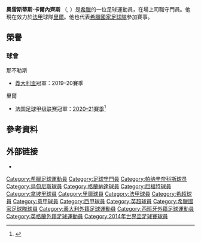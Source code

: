 {{expand|time=2014-06-17T08:02:25+00:00}}
{{noteTA
|G1=uefa
|G2=Football
|G3=EPL
|G4=laliga
|1=zh-hans:卡尔内齐斯;zh-hk:卡里捷斯;zh-tw:卡爾內齊斯;
}}
{{Infobox football biography
| name            = 奧雷斯蒂斯·卡爾內齊斯<br>Orestis Karnezis
| fullname        = Orestis-Spyridon Karnezis<ref>{{cite news
| title = 2014 FIFA World Cup Brazil: List of Players
| url = http://www.fifadata.com/document/fwc/2014/pdf/fwc_2014_squadlists.pdf
| publisher = FIFA
| format = PDF
| page = 18
| date = 11 June 2014
| accessdate = 11 June 2014
| archive-date = 2017-08-06
| archive-url = https://web.archive.org/web/20170806141058/http://www.fifadata.com/document/FWC/2014/pdf/FWC_2014_SquadLists.pdf
| dead-url = no
}}</ref>
| image           = 20130814 AT-GR Orestis Karnezis 2402.jpg
| image_size      = 250
| caption         = 卡爾內齊斯在2013年為[[希臘國家足球隊|希臘隊]]上場時照片
| birth_date      = {{Birth date and age|df=yes|1985|7|11}}
| birth_place     = {{GRE}}[[雅典|雅典]]
| height          = {{height|m=1.89|precision=0}}
| position        = [[守門員_(足球)|守門員]]
| currentclub     = [[里爾奧林匹克體育會|里爾]]
| clubnumber      = 
| youthyears1     = 2003–2005
| youthclubs1     = [[OFI克雷迪足球會|OFI克雷迪]]
| years1          = 2005–2007
| years2          = 2007–2013
| years3          = 2013–2018
| years4          = 2013–2014
| clubs1          = [[OFI克雷迪足球會|OFI克雷迪]]
| clubs2          = [[帕纳辛奈科斯足球俱乐部|帕纳辛奈科斯]]
| clubs3          = [[烏迪內斯足球俱樂部|烏迪內斯]]
| clubs4          = → [[格拉納達足球俱樂部|格拉納達]]
| caps1           = 10
| caps2           = 54
| caps3           = 108
| caps4           = 6
| goals1          = 0
| goals2          = 0
| goals3          = 0
| goals4          = 0
| years5          = 2017–2018
| clubs5          = → [[沃特福德足球俱乐部|沃特福德]]
| caps5           = 15
| goals5          = 0
| years6          = 2018–2020
| clubs6          = [[拿坡里足球會|拿坡里]]
| caps6           = 9
| goals6          = 0
| years7          = 2020–
| clubs7          = [[里爾奧林匹克體育會|里爾]]
| caps7           = 0
| goals7          = 0
| nationalyears1  = 2004–2005
| nationalteam1   = [[希臘21歲以下國家足球隊|希臘 U21]] 
| nationalcaps1   = 3
| nationalgoals1  = 0
| nationalyears2  = 2012–
| nationalteam2   = [[希臘國家足球隊|希臘]]
| nationalcaps2   = 49
| nationalgoals2  = 0
| pcupdate        = 2020年7月31日
| ntupdate        = 2018年3月23日
}}
'''奧雷斯蒂斯·卡爾內齊斯''' （{{lang-el|Ορέστης Καρνέζης}}, {{Birth date|1985|7|11}}）是[[希臘|希臘]]的一位足球運動員，在場上司職守門員。他現在效力於[[法甲|法甲]]球隊[[里爾奧林匹克體育會|里爾]]。他也代表[[希臘國家足球隊|希臘國家足球隊]]參加賽事。

== 榮譽 ==
=== 球會 ===
;{{flagicon|ITA}} 那不勒斯
*[[義大利盃|義大利盃]]冠軍：2019–20賽季

;{{flagicon|FRA}} 里爾
* [[法国足球甲级联赛|法国足球甲级联赛]]冠軍：[[2020年至2021年法國足球甲級聯賽|2020–21賽季]]<ref>{{cite web|url=https://www.hk01.com/%E5%8D%B3%E6%99%82%E9%AB%94%E8%82%B2/628732/%E6%B3%95%E7%94%B2-%E7%B2%BE%E6%98%8E%E7%9C%BC-%E9%87%8C%E7%88%BE%E9%A0%82%E5%BE%97%E4%BD%8F%E7%A0%B4%E5%A3%9F%E6%96%B7%E5%B0%81%E7%8E%8B-psg%E8%A1%9B%E5%86%95%E5%A4%B1%E6%95%97%E5%BE%97%E4%BA%9E%E8%BB%8D|title=【法甲】「精明眼」里爾頂得住破壟斷封王　PSG衛冕失敗得亞軍|publisher=香港01|date=2021-05-24|language=zh-hk|access-date=2021-05-24|archive-date=2021-05-24|archive-url=https://web.archive.org/web/20210524101037/https://www.hk01.com/%E5%8D%B3%E6%99%82%E9%AB%94%E8%82%B2/628732/%E6%B3%95%E7%94%B2-%E7%B2%BE%E6%98%8E%E7%9C%BC-%E9%87%8C%E7%88%BE%E9%A0%82%E5%BE%97%E4%BD%8F%E7%A0%B4%E5%A3%9F%E6%96%B7%E5%B0%81%E7%8E%8B-psg%E8%A1%9B%E5%86%95%E5%A4%B1%E6%95%97%E5%BE%97%E4%BA%9E%E8%BB%8D|dead-url=no}}</ref>

== 參考資料 ==
{{reflist}}

==外部链接==
*{{Soccerway}}

{{里尔球员名单}}
{{2014年世界盃足球賽希臘參賽名單}}

{{DEFAULTSORT:Karnezis, Orestis}}
[[Category:希臘足球運動員|Category:希臘足球運動員]]
[[Category:足球守門員|Category:足球守門員]]
[[Category:帕纳辛奈科斯球员|Category:帕纳辛奈科斯球员]]
[[Category:烏甸尼斯球員|Category:烏甸尼斯球員]]
[[Category:格蘭納達球員|Category:格蘭納達球員]]
[[Category:屈福特球員|Category:屈福特球員]]
[[Category:拿坡里球員|Category:拿坡里球員]]
[[Category:里爾球員|Category:里爾球員]]
[[Category:法甲球員|Category:法甲球員]]
[[Category:希超球員|Category:希超球員]]
[[Category:意甲球員|Category:意甲球員]]
[[Category:西甲球員|Category:西甲球員]]
[[Category:英超球員|Category:英超球員]]
[[Category:希臘國家足球隊球員|Category:希臘國家足球隊球員]]
[[Category:義大利外籍足球運動員|Category:義大利外籍足球運動員]]
[[Category:西班牙外籍足球運動員|Category:西班牙外籍足球運動員]]
[[Category:英格蘭外籍足球運動員|Category:英格蘭外籍足球運動員]]
[[Category:2014年世界盃足球賽球員|Category:2014年世界盃足球賽球員]]